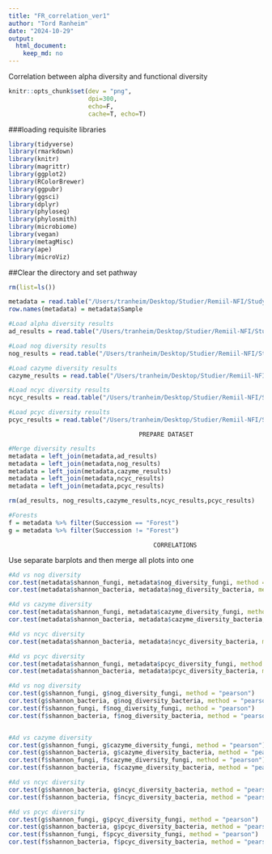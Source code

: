 ```yaml
---
title: "FR_correlation_ver1"
author: "Tord Ranheim"
date: "2024-10-29"
output:
  html_document:
    keep_md: no
---
```


Correlation between alpha diversity and functional diversity

```r
knitr::opts_chunk$set(dev = "png",
                      dpi=300,
                      echo=F,
                      cache=T, echo=T)
```



###loading requisite libraries 
```r
library(tidyverse)
library(rmarkdown)
library(knitr)
library(magrittr)
library(ggplot2)
library(RColorBrewer)
library(ggpubr)
library(ggsci)
library(dplyr)
library(phyloseq)
library(phylosmith)
library(microbiome)
library(vegan)
library(metagMisc)
library(ape)
library(microViz)

```


##Clear the directory and set pathway
```r
rm(list=ls())

```


```r

metadata = read.table("/Users/tranheim/Desktop/Studier/Remiil-NFI/Study 1/Processing/Metadata/Result/metadata.txt")
row.names(metadata) = metadata$Sample

```


```r

#Load alpha diversity results
ad_results = read.table("/Users/tranheim/Desktop/Studier/Remiil-NFI/Study 1/Analyses/Alpha diversity/Results/alpha_diversity.txt")

#Load nog diversity results
nog_results = read.table("/Users/tranheim/Desktop/Studier/Remiil-NFI/Study 1/Analyses/Functional diversity/NOG/Results/nog_diversity.txt")

#Load cazyme diversity results
cazyme_results = read.table("/Users/tranheim/Desktop/Studier/Remiil-NFI/Study 1/Analyses/Functional diversity/Cazyme/Results/cazyme_diversity.txt")

#Load ncyc diversity results
ncyc_results = read.table("/Users/tranheim/Desktop/Studier/Remiil-NFI/Study 1/Analyses/Functional diversity/Ncyc/Results/ncyc_diversity.txt")

#Load pcyc diversity results
pcyc_results = read.table("/Users/tranheim/Desktop/Studier/Remiil-NFI/Study 1/Analyses/Functional diversity/Pcyc/Results/pcyc_diversity.txt")

```



                                        PREPARE DATASET
###################################################################################################

```r

#Merge diversity results
metadata = left_join(metadata,ad_results)
metadata = left_join(metadata,nog_results)
metadata = left_join(metadata,cazyme_results)
metadata = left_join(metadata,ncyc_results)
metadata = left_join(metadata,pcyc_results)

rm(ad_results, nog_results,cazyme_results,ncyc_results,pcyc_results)

```


```r

#Forests
f = metadata %>% filter(Succession == "Forest")
g = metadata %>% filter(Succession != "Forest")

```

 
 
                                            CORRELATIONS
###################################################################################################
Use separate barplots and then merge all plots into one

```r

#Ad vs nog diversity
cor.test(metadata$shannon_fungi, metadata$nog_diversity_fungi, method = "pearson")
cor.test(metadata$shannon_bacteria, metadata$nog_diversity_bacteria, method = "pearson")

#Ad vs cazyme diversity
cor.test(metadata$shannon_fungi, metadata$cazyme_diversity_fungi, method = "pearson")
cor.test(metadata$shannon_bacteria, metadata$cazyme_diversity_bacteria, method = "pearson")

#Ad vs ncyc diversity
cor.test(metadata$shannon_bacteria, metadata$ncyc_diversity_bacteria, method = "pearson")

#Ad vs pcyc diversity
cor.test(metadata$shannon_fungi, metadata$pcyc_diversity_fungi, method = "pearson")
cor.test(metadata$shannon_bacteria, metadata$pcyc_diversity_bacteria, method = "pearson")

```


```r

#Ad vs nog diversity
cor.test(g$shannon_fungi, g$nog_diversity_fungi, method = "pearson")
cor.test(g$shannon_bacteria, g$nog_diversity_bacteria, method = "pearson")
cor.test(f$shannon_fungi, f$nog_diversity_fungi, method = "pearson")
cor.test(f$shannon_bacteria, f$nog_diversity_bacteria, method = "pearson")


#Ad vs cazyme diversity
cor.test(g$shannon_fungi, g$cazyme_diversity_fungi, method = "pearson")
cor.test(g$shannon_bacteria, g$cazyme_diversity_bacteria, method = "pearson")
cor.test(f$shannon_fungi, f$cazyme_diversity_fungi, method = "pearson")
cor.test(f$shannon_bacteria, f$cazyme_diversity_bacteria, method = "pearson")

#Ad vs ncyc diversity
cor.test(g$shannon_bacteria, g$ncyc_diversity_bacteria, method = "pearson")
cor.test(f$shannon_bacteria, f$ncyc_diversity_bacteria, method = "pearson")

#Ad vs pcyc diversity
cor.test(g$shannon_fungi, g$pcyc_diversity_fungi, method = "pearson")
cor.test(g$shannon_bacteria, g$pcyc_diversity_bacteria, method = "pearson")
cor.test(f$shannon_fungi, f$pcyc_diversity_fungi, method = "pearson")
cor.test(f$shannon_bacteria, f$pcyc_diversity_bacteria, method = "pearson")

```







 

